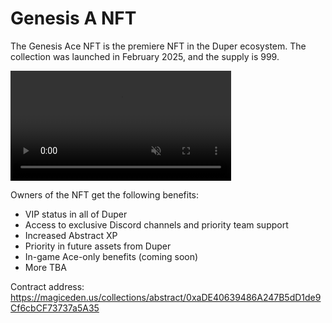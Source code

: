 # Genesis A NFT

The Genesis Ace NFT is the premiere NFT in the Duper ecosystem. The collection was launched in February 2025, and the supply is 999.

<div style={{ display: 'flex', justifyContent: 'center', marginTop: '1rem' }}>
  <video width="70%" controls autoPlay muted loop>
    <source src="/Genesis-Ace-video.mp4" type="video/mp4" />
    Your browser does not support the video tag.
  </video>
</div>

Owners of the NFT get the following benefits:

- VIP status in all of Duper
- Access to exclusive Discord channels and priority team support
- Increased Abstract XP
- Priority in future assets from Duper
- In-game Ace-only benefits (coming soon)
- More TBA

Contract address: https://magiceden.us/collections/abstract/0xaDE40639486A247B5dD1de9Cf6cbCF73737a5A35
